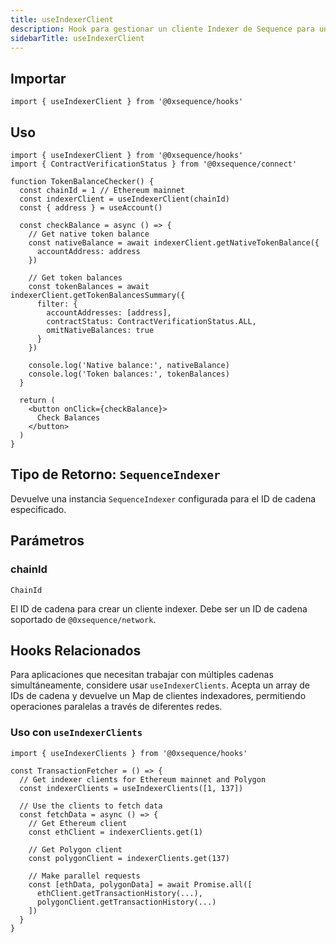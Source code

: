 ```yaml
---
title: useIndexerClient
description: Hook para gestionar un cliente Indexer de Sequence para una cadena específica
sidebarTitle: useIndexerClient
---
```


## Importar

```tsx
import { useIndexerClient } from '@0xsequence/hooks'
```

## Uso

```tsx
import { useIndexerClient } from '@0xsequence/hooks'
import { ContractVerificationStatus } from '@0xsequence/connect'

function TokenBalanceChecker() {
  const chainId = 1 // Ethereum mainnet
  const indexerClient = useIndexerClient(chainId)
  const { address } = useAccount()

  const checkBalance = async () => {
    // Get native token balance
    const nativeBalance = await indexerClient.getNativeTokenBalance({
      accountAddress: address
    })

    // Get token balances
    const tokenBalances = await indexerClient.getTokenBalancesSummary({
      filter: {
        accountAddresses: [address],
        contractStatus: ContractVerificationStatus.ALL,
        omitNativeBalances: true
      }
    })

    console.log('Native balance:', nativeBalance)
    console.log('Token balances:', tokenBalances)
  }

  return (
    <button onClick={checkBalance}>
      Check Balances
    </button>
  )
}
```

## Tipo de Retorno: `SequenceIndexer`

Devuelve una instancia `SequenceIndexer` configurada para el ID de cadena especificado.

## Parámetros

### chainId

`ChainId`

El ID de cadena para crear un cliente indexer. Debe ser un ID de cadena soportado de `@0xsequence/network`.

## Hooks Relacionados

Para aplicaciones que necesitan trabajar con múltiples cadenas simultáneamente, considere usar `useIndexerClients`. Acepta un array de IDs de cadena y devuelve un Map de clientes indexadores, permitiendo operaciones paralelas a través de diferentes redes.

### Uso con `useIndexerClients`

```tsx
import { useIndexerClients } from '@0xsequence/hooks'

const TransactionFetcher = () => {
  // Get indexer clients for Ethereum mainnet and Polygon
  const indexerClients = useIndexerClients([1, 137])

  // Use the clients to fetch data
  const fetchData = async () => {
    // Get Ethereum client
    const ethClient = indexerClients.get(1)

    // Get Polygon client
    const polygonClient = indexerClients.get(137)

    // Make parallel requests
    const [ethData, polygonData] = await Promise.all([
      ethClient.getTransactionHistory(...),
      polygonClient.getTransactionHistory(...)
    ])
  }
}
```
